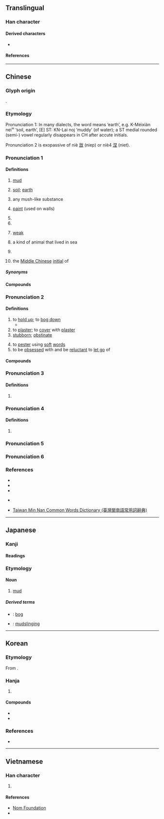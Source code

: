 {{character info}}
==Translingual==

===Han character===
{{Han char|rn=85|rad=水|as=05|sn=8|four=37111|canj=ESP|ids=⿰氵尼}}

====Derived characters====
* {{l|mul|[[𪣮]], [[𩸦]]([[𩾆]]), [[𬈤]], [[𤀛]], [[𬉚]], [[𦰫]], [[埿]], [[𢛜]], [[𥺜]], [[𩸧]]}}

====References====
{{Han ref|kx=0617.110|dkj=17311|dj=1012.080|hdz=31595.080|uh=6CE5}}

----

==Chinese==
{{zh-forms|alt=坭,埿,𡊴,𡌰,𢇀,𥩥}}

===Glyph origin===
{{Han etym}}
{{Han compound|水|alt1=氵|尼|ls=psc|c1=s|t1=water|c2=p}}.

===Etymology===
Pronunciation 1: In many dialects, the word means ‘earth’, e.g. K-Méixiàn nɐi¹¹ ‘soil, earth’, [E] ST: KN-Lai noj ‘muddy’ (of water); a ST medial rounded (semi-) vowel regularly disappears in CH after accute initials. 

Pronunciation 2 is exopassive of niè [[敜]] (niep) or niè4 [[涅]] (niet).

===Pronunciation 1===
{{zh-pron
|m=ní
|m-s=nyi2
|c=nai4
|h=pfs=nài/nì
|h_note=nài - colloquial; nì - literary
|md=nà̤
|mn=nî/qz:lî/qz:lê/xm:nê
|mn_note=nî/lî - vernacular; lê/nê - literary
|mn-t=ni5
|w=3nyi
|mc=1
|oc=1,1
|ma=y
|ca=LL-Q9186-Justinrleung-泥.wav
|cat=n,pn,a
}}

====Definitions====
{{zh-hanzi}}

# [[mud]] {{zh-mw|c:嚿|c:坺}}
#: {{zh-x|玩 泥巴|play in the mud}}
#: {{zh-x|軟泥|soft mud}}
#: {{zh-x|泥娃娃|clay doll}}
# {{lb|zh|dialectal}} [[soil]]; [[earth]]
#: {{zh-x|一 嚿 泥|a clod of earth|C}}
# any mush-like substance
#: {{zh-x|薯泥|mashed potato}}
#: {{zh-x|泥膠|Blu-Tack}}
#: {{zh-x|鷹嘴豆泥|hummus}}
# {{lb|zh|obsolete}} [[paint]] (used on walls)
# {{place|zh|ancient river|in modern|p/Hunan}}
# {{place|zh|ancient river|in modern|p/Gansu}}
# {{lb|zh|obsolete}} [[weak]]
# {{lb|zh|Chinese mythology}} a kind of animal that lived in sea
# {{surname|zh}}
# {{zh-div|母}} {{lb|zh|Chinese linguistics}} the [[Middle Chinese]] [[initial]] of {{ltc-l|泥|id=1}}

=====Synonyms=====
{{zh-dial|泥}}
{{zh-dial|土}}

====Compounds====
{{zh-der|垢泥|和稀泥|叉灰泥|封泥|削鐵如泥|一丸泥|帶水拖泥|如泥|印泥|丸泥|困處泥塗|土泥|判若雲泥|壁上泥皮|泥多佛大|泥火山|泥金箋|抹稀泥|泥蟠|泥鰻|泥足巨人|泥沼|泥活字|泥腿|泥飯碗|泥沙俱下|泥塑|泥炭|油泥|泥坑|水泥船|泥牆|沼泥|敷彩泥塑|泥崩|泥垢|泥磚|泥塗|澄泥硯|泥馬|爛醉如泥|泥流|泥灶|泥娃娃|泥潦|泡沫水泥|泥牛|泥頭酒|泥土|泥漿|末泥|水泥熟料|泥汙|砍鐵如泥|泥金帖子|泥肥|火泥|泥塞竹管|排泥閥|泥濘|泥中隱刺|泥牛入海|泥堆|泥工|稀泥|泥水自蔽|木雕泥塑|泥塘|泥巴|汙泥|泥豬瓦狗|泥板岩|曳尾泥塗|泥水|拖泥帶水|泥胎兒|泥水工|泥滓|泥煤|泥人張|泥掌|棗泥|泥龍|泥鞋窄襪|牆上泥皮|爛泥|泥首|淤泥|泥中|爐石水泥|泥點兒|水泥|泥腳|泥封|泥淖|泥盆紀|泥腿光棍|泥石流|洗泥|泥鰍|泥頭|泥金|泥醉|泥豬|泥船渡河|泥窗|泥犁|泥版|泥沙|泥水匠|泥封函谷|泥塑木雕|泥垣宮|泥坯|泥地|泥人|泥丸|泥中刺|泥孩兒|水泥漆|水泥叢林|泥胎|泥療|泥灰|泥瓦匠|淈泥|紫泥|罡神泥鬼|鋼骨水泥|金泥|紫泥封|青泥|臭泥|醉如泥|雲泥異路|雲泥|雲泥之別|綠泥石|雪泥鴻爪|障泥|霑泥絮|膠泥|蒜泥|芋泥|黃泥塘}}

===Pronunciation 2===
{{zh-pron
|m=nì
|c=nai6,nei6
|mc=2
|oc=2,2
|dial=n
|cat=v
}}

====Definitions====
{{zh-hanzi}}

# to [[hold up]]; to [[bog down]]
#* {{zh-x|雖 小道，必 有 可觀 者 焉，致 遠 恐 泥{nì}，是以 君子 不 為{wéi} 也。||ref=Analects}}
# to [[plaster]]; to [[cover]] with [[plaster]]
# [[stubborn]]; [[obstinate]]
#: {{zh-x|拘泥|to rigidly adhere to}}
# to [[pester]] using [[soft]] [[word]]s
# to be [[obsessed]] with and be [[reluctant]] to [[let go]] of

====Compounds====
{{zh-der|滯滯泥泥|泥古不化|泥酒|泥古非今|拘泥|滯泥|泥飲|泥滯|泥子|泥古}}

===Pronunciation 3===
{{zh-pron
|m=nǐ
|c=nai5
|dial=n
|cat=a
}}

====Definitions====
{{zh-hanzi}}

# {{zh-only|泥泥}}

===Pronunciation 4===
{{zh-pron
|m=nìng
|dial=n
|cat=pn
}}

====Definitions====
{{zh-hanzi}}

# {{zh-only|泥母}}

===Pronunciation 5===
{{zh-see|涅|v}}

===Pronunciation 6===
{{zh-see|屔|v}}

===References===
* {{R:yue:Hanzi}}
* {{R:twedu|A02161}}
* {{R:twedu|B00771-003-1}}
* {{qualifier|Hakka}} {{R:hak:Lau 1997}}
* {{qualifier|Min Nan}} [http://twblg.dict.edu.tw/holodict_new/index.html Taiwan Min Nan Common Words Dictionary (臺灣閩南語常用詞辭典)]

{{zh-cat|Elementary}}

----

==Japanese==

===Kanji===
{{ja-kanji|grade=c|rs=水05}}

====Readings====
{{ja-readings
|goon=ない
|kanon=でい
|kun=どろ-, なず-む<なづ-む
}}

===Etymology===
{{wikipedia|lang=ja}}
{{ja-kanjitab|どろ|yomi=k}}

====Noun====
{{ja-noun|どろ}}

# [[mud]]

=====Derived terms=====
* {{ja-r|泥沼|どろぬま}}: [[bog]]
* {{ja-r|泥%仕%合|どろ%じ%あい}}: [[mudslinging]]

----

==Korean==

===Etymology===
From {{der|ko|ltc|-}} {{ltc-l|泥|id=1+2}}. {{hanja-hunmong|니|ni|地理#상04A}}

===Hanja===
{{ko-hanja-search}}
{{ko-hanja|진흙|니||이}}

# {{hanja form of|[[니]]/[[이]]|[[mud]]; [[dirt]]}}

====Compounds====
{{der-top|Compounds}}
* {{ko-l|운니|雲泥}}
* {{ko-l|이녕|泥濘}}
{{der-bottom}}

===References===
* {{R:hanjadoc|5887}}

----

==Vietnamese==

===Han character===
{{vi-readings|rs=水05|reading=nề, nê, nệ, nè, nể, nễ, nơi}}

# {{rfdef|vi|sort=水05}}

====References====
* [http://nomfoundation.org/common/nom_details.php?codepoint=6ce5 Nom Foundation]
* {{R:WinVNKey:Lê Sơn Thanh}}